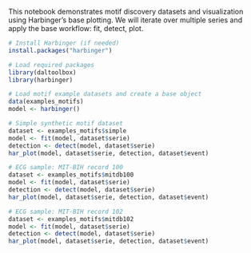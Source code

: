 This notebook demonstrates motif discovery datasets and visualization using Harbinger’s base plotting. We will iterate over multiple series and apply the base workflow: fit, detect, plot.

```r
# Install Harbinger (if needed)
install.packages("harbinger")
```

```r
# Load required packages
library(daltoolbox)
library(harbinger) 
```

```r
# Load motif example datasets and create a base object
data(examples_motifs)
model <- harbinger()
```

```r
# Simple synthetic motif dataset
dataset <- examples_motifs$simple
model <- fit(model, dataset$serie)
detection <- detect(model, dataset$serie)
har_plot(model, dataset$serie, detection, dataset$event)

```

```r
# ECG sample: MIT-BIH record 100
dataset <- examples_motifs$mitdb100
model <- fit(model, dataset$serie)
detection <- detect(model, dataset$serie)
har_plot(model, dataset$serie, detection, dataset$event)

```

```r
# ECG sample: MIT-BIH record 102
dataset <- examples_motifs$mitdb102
model <- fit(model, dataset$serie)
detection <- detect(model, dataset$serie)
har_plot(model, dataset$serie, detection, dataset$event)

```

